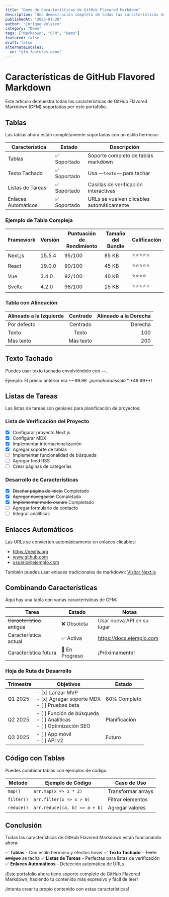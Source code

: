 ```yaml
---
title: "Demo de Características de GitHub Flavored Markdown"
description: "Una demostración completa de todas las características de GitHub Flavored Markdown soportadas en este portafolio incluyendo tablas, listas de tareas y texto tachado."
publishedAt: "2025-01-20"
author: "Enrique Velasco"
category: "Demo"
tags: ["Markdown", "GFM", "Demo"]
featured: false
draft: false
alternateLocales:
  en: "gfm-features-demo"
---
```


# Características de GitHub Flavored Markdown

Este artículo demuestra todas las características de GitHub Flavored Markdown (GFM) soportadas por este portafolio.

## Tablas

Las tablas ahora están completamente soportadas con un estilo hermoso:

| Característica      | Estado       | Descripción                               |
| ------------------- | ------------ | ----------------------------------------- |
| Tablas              | ✅ Soportado | Soporte completo de tablas markdown       |
| Texto Tachado       | ✅ Soportado | Usa `~~texto~~` para tachar               |
| Listas de Tareas    | ✅ Soportado | Casillas de verificación interactivas     |
| Enlaces Automáticos | ✅ Soportado | URLs se vuelven clicables automáticamente |

### Ejemplo de Tabla Compleja

| Framework | Versión | Puntuación de Rendimiento | Tamaño del Bundle | Calificación |
| --------- | ------- | ------------------------- | ----------------- | ------------ |
| Next.js   | 15.5.4  | 95/100                    | 85 KB             | ⭐⭐⭐⭐⭐   |
| React     | 19.0.0  | 90/100                    | 45 KB             | ⭐⭐⭐⭐⭐   |
| Vue       | 3.4.0   | 92/100                    | 40 KB             | ⭐⭐⭐⭐     |
| Svelte    | 4.2.0   | 98/100                    | 15 KB             | ⭐⭐⭐⭐⭐   |

### Tabla con Alineación

| Alineado a la Izquierda | Centrado  | Alineado a la Derecha |
| :---------------------- | :-------: | --------------------: |
| Por defecto             | Centrado  |               Derecha |
| Texto                   |   Texto   |                   100 |
| Más texto               | Más texto |                   200 |

## Texto Tachado

Puedes usar texto ~~tachado~~ envolviéndolo con `~~`.

Ejemplo: El precio anterior era ~~$99.99~~ ¡pero ahora es solo **$49.99**!

## Listas de Tareas

Las listas de tareas son geniales para planificación de proyectos:

### Lista de Verificación del Proyecto

- [x] Configurar proyecto Next.js
- [x] Configurar MDX
- [x] Implementar internacionalización
- [x] Agregar soporte de tablas
- [ ] Implementar funcionalidad de búsqueda
- [ ] Agregar feed RSS
- [ ] Crear páginas de categorías

### Desarrollo de Características

- [x] ~~Diseñar página de inicio~~ Completado
- [x] ~~Agregar navegación~~ Completado
- [x] ~~Implementar modo oscuro~~ Completado
- [ ] Agregar formulario de contacto
- [ ] Integrar analíticas

## Enlaces Automáticos

Las URLs se convierten automáticamente en enlaces clicables:

- https://nextjs.org
- www.github.com
- usuario@ejemplo.com

También puedes usar enlaces tradicionales de markdown: [Visitar Next.js](https://nextjs.org)

## Combinando Características

Aquí hay una tabla con varias características de GFM:

| Tarea                      | Estado         | Notas                      |
| -------------------------- | -------------- | -------------------------- |
| ~~Característica antigua~~ | ❌ Obsoleta    | Usar nueva API en su lugar |
| Característica actual      | ✅ Activa      | https://docs.ejemplo.com   |
| Característica futura      | 🚧 En Progreso | ¡Próximamente!             |

### Hoja de Ruta de Desarrollo

| Trimestre | Objetivos                                                                 | Estado        |
| --------- | ------------------------------------------------------------------------- | ------------- |
| Q1 2025   | - [x] Lanzar MVP<br/>- [x] Agregar soporte MDX<br/>- [ ] Pruebas beta     | 80% Completo  |
| Q2 2025   | - [ ] Función de búsqueda<br/>- [ ] Analíticas<br/>- [ ] Optimización SEO | Planificación |
| Q3 2025   | - [ ] App móvil<br/>- [ ] API v2                                          | Futuro        |

## Código con Tablas

Puedes combinar tablas con ejemplos de código:

| Método     | Ejemplo de Código             | Caso de Uso        |
| ---------- | ----------------------------- | ------------------ |
| `map()`    | `arr.map(x => x * 2)`         | Transformar arrays |
| `filter()` | `arr.filter(x => x > 0)`      | Filtrar elementos  |
| `reduce()` | `arr.reduce((a, b) => a + b)` | Agregar valores    |

## Conclusión

Todas las características de GitHub Flavored Markdown están funcionando ahora:

✅ **Tablas** - Con estilo hermoso y efectos hover
✅ **Texto Tachado** - ~~Texto antiguo~~ se tacha
✅ **Listas de Tareas** - Perfectas para listas de verificación
✅ **Enlaces Automáticos** - Detección automática de URLs

<Callout type="success" title="Soporte Completo de GFM">
  ¡Este portafolio ahora tiene soporte completo de GitHub Flavored Markdown,
  haciendo tu contenido más expresivo y fácil de leer!
</Callout>

¡Intenta crear tu propio contenido con estas características!

